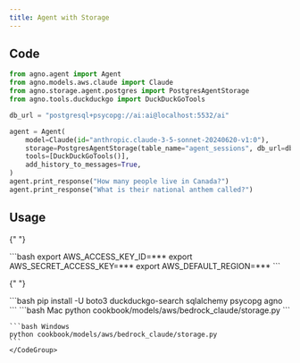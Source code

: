```yaml
---
title: Agent with Storage
---
```


## Code

```python cookbook/models/aws/bedrock_claude/storage.py
from agno.agent import Agent
from agno.models.aws.claude import Claude
from agno.storage.agent.postgres import PostgresAgentStorage
from agno.tools.duckduckgo import DuckDuckGoTools

db_url = "postgresql+psycopg://ai:ai@localhost:5532/ai"

agent = Agent(
    model=Claude(id="anthropic.claude-3-5-sonnet-20240620-v1:0"),
    storage=PostgresAgentStorage(table_name="agent_sessions", db_url=db_url),
    tools=[DuckDuckGoTools()],
    add_history_to_messages=True,
)
agent.print_response("How many people live in Canada?")
agent.print_response("What is their national anthem called?")
```

## Usage

<Steps>
  <Snippet file="create-venv-step.mdx" />

{" "}

<Step title="Set your AWS Credentials">
  ```bash export AWS_ACCESS_KEY_ID=*** export AWS_SECRET_ACCESS_KEY=*** export
  AWS_DEFAULT_REGION=*** ```
</Step>

{" "}

<Step title="Install libraries">
  ```bash pip install -U boto3 duckduckgo-search sqlalchemy psycopg agno ```
</Step>

  <Step title="Run Agent">
    <CodeGroup>
    ```bash Mac
    python cookbook/models/aws/bedrock_claude/storage.py
    ```

    ```bash Windows
    python cookbook/models/aws/bedrock_claude/storage.py
    ```
    </CodeGroup>

  </Step>
</Steps>
